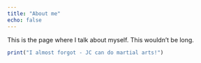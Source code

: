 ```yaml
---
title: "About me"
echo: false
---
```


This is the page where I talk about myself. This wouldn't be long.

```r
print("I almost forgot - JC can do martial arts!")
```
